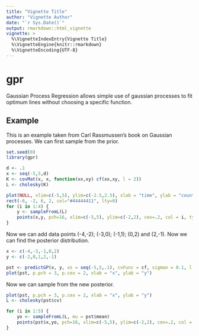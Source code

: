 ```yaml
---
title: "Vignette Title"
author: "Vignette Author"
date: "`r Sys.Date()`"
output: rmarkdown::html_vignette
vignette: >
  %\VignetteIndexEntry{Vignette Title}
  %\VignetteEngine{knitr::rmarkdown}
  %\VignetteEncoding{UTF-8}
---
```


# gpr

Gaussian Process Regression allows simple use of gaussian processes to fit optimum lines without choosing a specific function. 

## Example

This is an example taken from Carl Rassmussen's book on Gaussian processes. We can first sample from the prior.

```r
set.seed(0)
library(gpr)

d <- .1
x <- seq(-5,5,d)
K <- covMat(x, x, function(xx,xy) cf(xx,xy, l = 2))
L <- cholesky(K)

plot(NULL, xlim=c(-5,5), ylim=c(-2.5,2.5), xlab = "time", ylab = "counts")
rect(-6, -2, 6, 2, col="#44444411", lty=0)
for (i in 1:4) {
    y <- sampleFromL(L)
    points(x,y, pch=16, xlim=c(-5,5), ylim=c(-2,2), cex=.2, col = i, type = "l")
}
```

Now we can add data points (-4,-2); (-3,0); (-1,1); (0,2) and (2,-1). Now we can find the posterior distribution.

```r
x <- c(-4,-3,-1,0,2)
y <- c(-2,0,1,2,-1)

pst <- predictGP(x, y, xs = seq(-5,5,.1), cvFunc = cf, sigman = 0.1, l = 1)
plot(pst, p.pch = 3, p.cex = 2, xlab = "x", ylab = "y")
```

Now we can sample from the new posterior.
```r
plot(pst, p.pch = 3, p.cex = 2, xlab = "x", ylab = "y")
L <- cholesky(pst$cv)

for (i in 1:5) {
    yo <- sampleFromL(L, mu = pst$mean)
    points(pst$x,yo, pch=16, xlim=c(-5,5), ylim=c(-2,2), cex=.2, col = i, type = "l")
}
```
